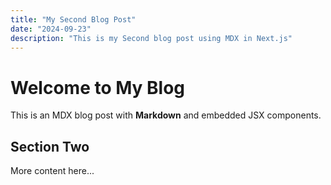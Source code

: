 ```yaml
---
title: "My Second Blog Post"
date: "2024-09-23"
description: "This is my Second blog post using MDX in Next.js"
---
```


# Welcome to My Blog

This is an MDX blog post with **Markdown** and embedded JSX components.

<CustomComponent />

## Section Two

More content here...
